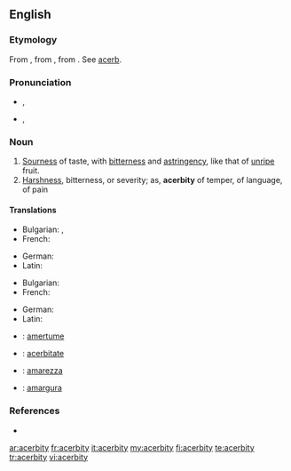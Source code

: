 ==English==

===Etymology===
From {{etyl|fr|en}} {{term|acerbité|lang=fr}}, from {{etyl|la|en}} {{term|acerbitas|acerbitās|acerbity; harshness|lang=la}}, from {{term|acerbus||bitter|lang=la}}. See [[acerb]].

===Pronunciation===
* {{a|UK}} {{IPA|/əˈsɜːbɪti/}}, {{SAMPA|/@"s3:bIti/}}
*: {{audio|en-uk-acerbity.ogg|Audio (UK)}}
* {{a|US}} {{IPA|/əˈsɝbɪdi/}}, {{SAMPA|/@"s3`bIdi/}}
*: {{audio|en-us-acerbity.ogg|Audio (US)}}

===Noun===
{{en-noun|acerbities}}

# [[sourness|Sourness]] of taste, with [[bitterness]] and [[astringency]], like that of [[unripe]] fruit.
# [[harshness|Harshness]], bitterness, or severity; as, '''acerbity''' of temper, of language, of pain

====Translations====
{{trans-top|sourness}}
* Bulgarian: {{t|bg|стипчивост}},  {{t|bg|тръпчивост}}
* French: {{t+|fr|acerbité|f}}
{{trans-mid}}
* German: {{t+|de|Sauerkeit|f}}
* Latin: {{t-|la|acerbitas|f|alt=acerbitās}}
{{trans-bottom}}

{{trans-top|harshness}}
* Bulgarian: {{t|bg|саркастичност}}
* French: {{t+|fr|acerbité|f}}
{{trans-mid}}
* German: {{t+|de|Bitterkeit|f}}
* Latin: {{t-|la|acerbitas|f|alt=acerbitās}}
{{trans-bottom}}

{{checktrans-top}}
* {{ttbc|French}}: [[amertume]] {{f}}
* {{ttbc|Interlingua}}: [[acerbitate]]
{{trans-mid}}
* {{ttbc|Italian}}: [[amarezza]] {{f}}
* {{ttbc|Spanish}}: [[amargura]] {{f}}
{{trans-bottom}}

===References===
* {{R:Webster 1913}}

[[ar:acerbity]]
[[fr:acerbity]]
[[it:acerbity]]
[[my:acerbity]]
[[fi:acerbity]]
[[te:acerbity]]
[[tr:acerbity]]
[[vi:acerbity]]